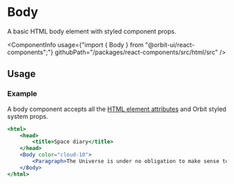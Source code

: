 
<Meta
    title="Html elements/Body"
    id="html-body"
/>

# Body

<Tagline>A basic HTML body element with styled component props.</Tagline>

<ComponentInfo
    usage={"import { Body } from \"@orbit-ui/react-components\";"}
    githubPath="/packages/react-components/src/html/src"
/>

## Usage

### Example

A body component accepts all the [HTML element attributes](https://developer.mozilla.org/en-US/docs/Web/HTML/Element/body) and Orbit styled system props.

```jsx
<html>
    <head>
        <title>Space diary</title>
    </head>
    <Body color="cloud-10">
        <Paragraph>The Universe is under no obligation to make sense to you. The Earth is the cradle of humanity, but mankind cannot stay in the cradle forever.</Paragraph>
    </Body>
</html>
```
